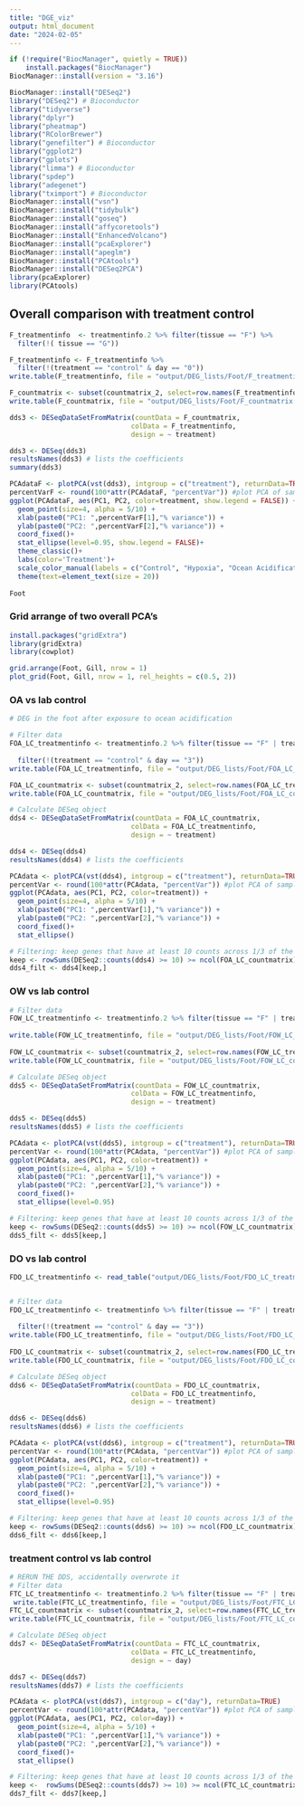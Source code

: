 ```yaml
---
title: "DGE_viz"
output: html_document
date: "2024-02-05"
---
```

```r
if (!require("BiocManager", quietly = TRUE))
    install.packages("BiocManager")
BiocManager::install(version = "3.16")

BiocManager::install("DESeq2")
library("DESeq2") # Bioconductor
library("tidyverse")
library("dplyr")
library("pheatmap")
library("RColorBrewer")
library("genefilter") # Bioconductor
library("ggplot2")
library("gplots")
library("limma") # Bioconductor
library("spdep") 
library("adegenet")
library("tximport") # Bioconductor
BiocManager::install("vsn")
BiocManager::install("tidybulk")
BiocManager::install("goseq")
BiocManager::install("affycoretools")
BiocManager::install("EnhancedVolcano")
BiocManager::install("pcaExplorer")
BiocManager::install("apeglm")
BiocManager::install("PCAtools")
BiocManager::install("DESeq2PCA")
library(pcaExplorer)
library(PCAtools)
```


## Overall comparison with treatment control
```r
F_treatmentinfo  <- treatmentinfo.2 %>% filter(tissue == "F") %>%
  filter(!( tissue == "G"))

F_treatmentinfo <- F_treatmentinfo %>%
  filter(!(treatment == "control" & day == "0")) 
write.table(F_treatmentinfo, file = "output/DEG_lists/Foot/F_treatmentinfo.csv", row.names = FALSE)

F_countmatrix <- subset(countmatrix_2, select=row.names(F_treatmentinfo))
write.table(F_countmatrix, file = "output/DEG_lists/Foot/F_countmatrix.csv", row.names = FALSE)

dds3 <- DESeqDataSetFromMatrix(countData = F_countmatrix,
                              colData = F_treatmentinfo,
                              design = ~ treatment)

dds3 <- DESeq(dds3)
resultsNames(dds3) # lists the coefficients
summary(dds3)

PCAdataF <- plotPCA(vst(dds3), intgroup = c("treatment"), returnData=TRUE)
percentVarF <- round(100*attr(PCAdataF, "percentVar")) #plot PCA of samples with all data
ggplot(PCAdataF, aes(PC1, PC2, color=treatment, show.legend = FALSE)) + 
  geom_point(size=4, alpha = 5/10) +
  xlab(paste0("PC1: ",percentVarF[1],"% variance")) +
  ylab(paste0("PC2: ",percentVarF[2],"% variance")) + 
  coord_fixed()+
  stat_ellipse(level=0.95, show.legend = FALSE)+
  theme_classic()+
  labs(color='Treatment')+
  scale_color_manual(labels = c("Control", "Hypoxia", "Ocean Acidification", "Ocean Warming"), values = c("blue", "purple","green", "red"))+
  theme(text=element_text(size = 20))
  
Foot
```
### Grid arrange of two overall PCA's
```r

install.packages("gridExtra")
library(gridExtra)
library(cowplot)

grid.arrange(Foot, Gill, nrow = 1)
plot_grid(Foot, Gill, nrow = 1, rel_heights = c(0.5, 2))

```



### OA vs lab control
```r
# DEG in the foot after exposure to ocean acidification

# Filter data
FOA_LC_treatmentinfo <- treatmentinfo.2 %>% filter(tissue == "F" | treatment == "control" | treatment == "OA") %>% filter(!(tissue == "G" | treatment == "OW" | treatment == "DO"))
                                                                                                      FOA_LC_treatmentinfo <- FOA_LC_treatmentinfo %>%
  filter(!(treatment == "control" & day == "3")) 
write.table(FOA_LC_treatmentinfo, file = "output/DEG_lists/Foot/FOA_LC_treatmentinfo.csv", row.names = FALSE)

FOA_LC_countmatrix <- subset(countmatrix_2, select=row.names(FOA_LC_treatmentinfo))
write.table(FOA_LC_countmatrix, file = "output/DEG_lists/Foot/FOA_LC_countmatrix.csv", row.names = FALSE)

# Calculate DESeq object
dds4 <- DESeqDataSetFromMatrix(countData = FOA_LC_countmatrix,
                              colData = FOA_LC_treatmentinfo,
                              design = ~ treatment)

dds4 <- DESeq(dds4)
resultsNames(dds4) # lists the coefficients

PCAdata <- plotPCA(vst(dds4), intgroup = c("treatment"), returnData=TRUE)
percentVar <- round(100*attr(PCAdata, "percentVar")) #plot PCA of samples with all data
ggplot(PCAdata, aes(PC1, PC2, color=treatment)) + 
  geom_point(size=4, alpha = 5/10) +
  xlab(paste0("PC1: ",percentVar[1],"% variance")) +
  ylab(paste0("PC2: ",percentVar[2],"% variance")) + 
  coord_fixed()+
  stat_ellipse()

# Filtering: keep genes that have at least 10 counts across 1/3 of the samples - https://support.bioconductor.org/p/110307/
keep <- rowSums(DESeq2::counts(dds4) >= 10) >= ncol(FOA_LC_countmatrix)/3
dds4_filt <- dds4[keep,]

```

### OW vs lab control
```r

# Filter data
FOW_LC_treatmentinfo <- treatmentinfo.2 %>% filter(tissue == "F" | treatment == "control" | treatment == "OW") %>% filter(!(tissue == "G" | treatment == "OA" | treatment == "DO"))
                                                                               FOW_LC_treatmentinfo <- FOW_LC_treatmentinfo %>%filter(!(treatment == "control" & day == "3")) 
write.table(FOW_LC_treatmentinfo, file = "output/DEG_lists/Foot/FOW_LC_treatmentinfo.csv", row.names = FALSE)
                                                                                                      
FOW_LC_countmatrix <- subset(countmatrix_2, select=row.names(FOW_LC_treatmentinfo))
write.table(FOW_LC_countmatrix, file = "output/DEG_lists/Foot/FOW_LC_countmatrix.csv", row.names = FALSE)

# Calculate DESeq object
dds5 <- DESeqDataSetFromMatrix(countData = FOW_LC_countmatrix,
                              colData = FOW_LC_treatmentinfo,
                              design = ~ treatment)

dds5 <- DESeq(dds5)
resultsNames(dds5) # lists the coefficients

PCAdata <- plotPCA(vst(dds5), intgroup = c("treatment"), returnData=TRUE)
percentVar <- round(100*attr(PCAdata, "percentVar")) #plot PCA of samples with all data
ggplot(PCAdata, aes(PC1, PC2, color=treatment)) + 
  geom_point(size=4, alpha = 5/10) +
  xlab(paste0("PC1: ",percentVar[1],"% variance")) +
  ylab(paste0("PC2: ",percentVar[2],"% variance")) + 
  coord_fixed()+
  stat_ellipse(level=0.95)

# Filtering: keep genes that have at least 10 counts across 1/3 of the samples - https://support.bioconductor.org/p/110307/
keep <- rowSums(DESeq2::counts(dds5) >= 10) >= ncol(FOW_LC_countmatrix)/3
dds5_filt <- dds5[keep,]

```

### DO vs lab control
```r
FDO_LC_treatmentinfo <- read_table("output/DEG_lists/Foot/FDO_LC_treatmentinfo.csv")


# Filter data
FDO_LC_treatmentinfo <- treatmentinfo %>% filter(tissue == "F" | treatment == "control" | treatment == "DO") %>% filter(!(tissue == "G" | tissue == "X" | treatment == "OA" | treatment == "OW"))
                                                                                                    FDO_LC_treatmentinfo <- FDO_LC_treatmentinfo %>%
  filter(!(treatment == "control" & day == "3")) 
write.table(FDO_LC_treatmentinfo, file = "output/DEG_lists/Foot/FDO_LC_treatmentinfo.csv", row.names = FALSE)
                                                                                                      
FDO_LC_countmatrix <- subset(countmatrix_2, select=row.names(FDO_LC_treatmentinfo))
write.table(FDO_LC_countmatrix, file = "output/DEG_lists/Foot/FDO_LC_countmatrix.csv", row.names = FALSE)

# Calculate DESeq object
dds6 <- DESeqDataSetFromMatrix(countData = FDO_LC_countmatrix,
                              colData = FDO_LC_treatmentinfo,
                              design = ~ treatment)

dds6 <- DESeq(dds6)
resultsNames(dds6) # lists the coefficients

PCAdata <- plotPCA(vst(dds6), intgroup = c("treatment"), returnData=TRUE)
percentVar <- round(100*attr(PCAdata, "percentVar")) #plot PCA of samples with all data
ggplot(PCAdata, aes(PC1, PC2, color=treatment)) + 
  geom_point(size=4, alpha = 5/10) +
  xlab(paste0("PC1: ",percentVar[1],"% variance")) +
  ylab(paste0("PC2: ",percentVar[2],"% variance")) + 
  coord_fixed()+
  stat_ellipse(level=0.95)

# Filtering: keep genes that have at least 10 counts across 1/3 of the samples - https://support.bioconductor.org/p/110307/
keep <- rowSums(DESeq2::counts(dds6) >= 10) >= ncol(FDO_LC_countmatrix)/3
dds6_filt <- dds6[keep,]

```


### treatment control vs lab control
```r
# RERUN THE DDS, accidentally overwrote it 
# Filter data
FTC_LC_treatmentinfo <- treatmentinfo.2 %>% filter(tissue == "F" | treatment == "control") %>% filter(!(tissue == "G" | treatment == "OA" | treatment == "OW" | treatment == "DO"))
 write.table(FTC_LC_treatmentinfo, file = "output/DEG_lists/Foot/FTC_LC_treatmentinfo.csv", row.names = FALSE)                                                                                                 
FTC_LC_countmatrix <- subset(countmatrix_2, select=row.names(FTC_LC_treatmentinfo))
write.table(FTC_LC_countmatrix, file = "output/DEG_lists/Foot/FTC_LC_countmatrix.csv", row.names = FALSE)    

# Calculate DESeq object
dds7 <- DESeqDataSetFromMatrix(countData = FTC_LC_countmatrix,
                              colData = FTC_LC_treatmentinfo,
                              design = ~ day)

dds7 <- DESeq(dds7)
resultsNames(dds7) # lists the coefficients

PCAdata <- plotPCA(vst(dds7), intgroup = c("day"), returnData=TRUE)
percentVar <- round(100*attr(PCAdata, "percentVar")) #plot PCA of samples with all data
ggplot(PCAdata, aes(PC1, PC2, color=day)) + 
  geom_point(size=4, alpha = 5/10) +
  xlab(paste0("PC1: ",percentVar[1],"% variance")) +
  ylab(paste0("PC2: ",percentVar[2],"% variance")) + 
  coord_fixed()+
  stat_ellipse()

# Filtering: keep genes that have at least 10 counts across 1/3 of the samples - https://support.bioconductor.org/p/110307/
keep <-  rowSums(DESeq2::counts(dds7) >= 10) >= ncol(FTC_LC_countmatrix)/3
dds7_filt <- dds7[keep,]

```

